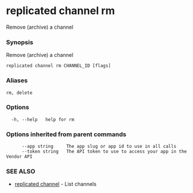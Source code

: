 # replicated channel rm

Remove (archive) a channel

### Synopsis

Remove (archive) a channel

```
replicated channel rm CHANNEL_ID [flags]
```

### Aliases

```
rm, delete
```

### Options

```
  -h, --help   help for rm
```

### Options inherited from parent commands

```
      --app string     The app slug or app id to use in all calls
      --token string   The API token to use to access your app in the Vendor API
```

### SEE ALSO

* [replicated channel](replicated-cli-channel)	 - List channels

